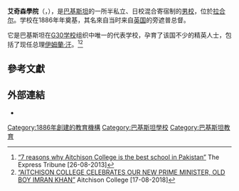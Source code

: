 {{Infobox school
| name        = 艾奇森學院
| image        = Aitchison College-3.jpg
| image_size    = 250px
| coordinates  =
| motto        = Iterum puer nobis (Perseverance Commands Success)
| established  = 1886
| closed       =
| type         = [[寄宿学校|寄宿学校]]、半私立
| religion     = 
| president    =
| head_label   = 校长
| head         = Michael Thompson
| r_head       =
| r_head_label =
| founder      = 
| specialist   =
| address      =
| city         = [[拉合尔|拉合尔]]
| county       = [[旁遮普省|旁遮普省]]
| country      = {{PAK}}
| postcode     =
| local_authority  =
| urn          =
| ofsted       =
| staff        =
| enrolment   = 1,100 (Senior school)<br>750 (Prep school)<br>1,000 (Junior school)
| gender       = [[男校|男校]]
| lower_age    = 5
| upper_age    = 
| houses       = 
| colours      =
| publication  =
| free_label_1 = 校友稱謂
| free_1       = Old Aitchisonians
| free_label_2 = 面積
| free_2       = {{convert|300|acre|km2}}
| free_label_3 = 組織
| free_3       = [[G30學校|G30學校]]
| website      =
}}

'''艾奇森學院'''（{{Lang-en|Aitchison College}}，{{Lang-ur|ایچیسن کال}}），是[[巴基斯坦|巴基斯坦]]的一所半私立、日校混合寄宿制的[[男校|男校]]，位於[[拉合尔|拉合尔]]。学校在1886年年奠基，其名來自当时来自[[英国|英国]]的旁遮普总督{{link-en|查尔斯·艾奇森|Charles Umpherston Aitchison}}。

它是巴基斯坦在[[G30学校|G30学校]]组织中唯一的代表学校，孕育了该国不少的精英人士，包括了现任总理[[伊姆蘭·汗|伊姆蘭·汗]]。<ref>[https://tribune.com.pk/article/18588/7-reasons-why-aitchison-college-is-the-best-school-in-pakistan “7 reasons why Aitchison College is the best school in Pakistan”] The Express Tribune [26-08-2013]</ref><ref>[https://www.aitchison.edu.pk/news-340-aitchison-college-celebrates-our-new-prime-minister-old-boy-imran-khan “AITCHISON COLLEGE CELEBRATES OUR NEW PRIME MINISTER, OLD BOY IMRAN KHAN”] Aitchison College [17-08-2018]</ref>

==參考文獻==
{{Reflist}}

==外部連結==
{{commons category|Aitchison College, Lahore}}
* {{官方網站}}

{{DEFAULTSORT:Aitchison College Lahore}}
[[Category:1886年創建的教育機構|Category:1886年創建的教育機構]]
[[Category:巴基斯坦學校|Category:巴基斯坦學校]]
[[Category:巴基斯坦教育|Category:巴基斯坦教育]]

{{巴基斯坦小作品}}